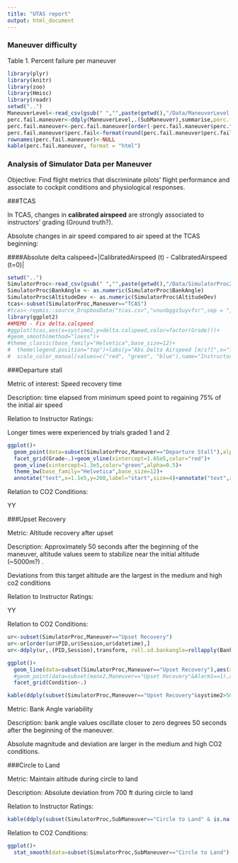 ---
title: "UTAS report"
output: html_document
---

### Maneuver difficulty

Table 1. Percent failure per maneuver
```{r echo=FALSE,message=FALSE,warning=FALSE,results='asis'}
library(plyr)
library(knitr)
library(zoo)
library(Hmisc)
library(readr)
setwd("..")
ManeuverLevel<-read_csv(gsub(" ","",paste(getwd(),"/Data/ManeuverLevel.csv")))
perc.fail.maneuver<-ddply(ManeuverLevel,.(SubManeuver),summarise,perc.fail=100*sum(Grade==1)/length(SubManeuver), Difficulty=Difficulty[1])
perc.fail.maneuver<-perc.fail.maneuver[order(-perc.fail.maneuver$perc.fail),]
perc.fail.maneuver$perc.fail<-format(round(perc.fail.maneuver$perc.fail,2))
rownames(perc.fail.maneuver)<-NULL
kable(perc.fail.maneuver, format = "html")
```

### Analysis of Simulator Data per Maneuver

Objective: Find flight metrics that discriminate pilots' flight performance and 
associate to cockpit conditions and physiological responses.

###TCAS

In TCAS, changes in **calibrated airspeed** are strongly associated to instructors' grading (Ground truth?).

Absolute changes in air speed compared to air speed at the TCAS beginning: 

####Absolute delta calspeed=|CalibratedAirspeed (t) - CalibratedAirspeed (t=0)|
```{r echo=FALSE,message=FALSE,warning=FALSE}
setwd("..")
SimulatorProc<-read_csv(gsub(" ","",paste(getwd(),"/Data/SimulatorProc2.csv")))
SimulatorProc$BankAngle <- as.numeric(SimulatorProc$BankAngle)
SimulatorProc$AltitudeDev <- as.numeric(SimulatorProc$AltitudeDev)
tcas<-subset(SimulatorProc,Maneuver=="TCAS")
#tcas<-repmis::source_DropboxData("tcas.csv","ununbggz3uyvfsr",sep = ",",header = TRUE)
library(ggplot2)
##MEMO - Fix delta.calspeed
#ggplot(tcas,aes(x=systime2,y=delta.calspeed,color=factor(Grade)))+
#geom_smooth(method="loess")+
#theme_classic(base_family="Helvetica",base_size=12)+
#  theme(legend.position="top")+labs(y="Abs Delta Airspeed [m/s?]",x="Time [ms]")+
#  scale_color_manual(values=c("red", "green", "blue"),name="Instructor's\n Grade")
```

###Departure stall

Metric of interest: Speed recovery time

Description: time elapsed from minimum speed point to regaining 75% of the initial air speed 

Relation to Instructor Ratings:

Longer times were experienced by trials graded 1 and 2
```{r echo=FALSE,message=FALSE,warning=FALSE}
ggplot()+
  geom_point(data=subset(SimulatorProc,Maneuver=="Departure Stall"),alpha=0.1,aes(x=systime2,y=CalibratedAirspeed,group=Session))+
  facet_grid(Grade~.)+geom_vline(xintercept=1.65e5,color="red")+
  geom_vline(xintercept=1.3e5,color="green",alpha=0.5)+
  theme_bw(base_family="Helvetica",base_size=12)+
  annotate("text",x=1.1e5,y=260,label="start",size=4)+annotate("text",x=1.8e5,y=260,label="end",size=4,color="red")
```

Relation to CO2 Conditions:

YY

###Upset Recovery

Metric: Altitude recovery after upset

Description: Approximately 50 seconds after the beginning of the maneuver, altitude values seem to stabilize near the initial altitude (~5000m?) . 

Deviations from this target altitude are the largest in the medium and high co2 conditions

Relation to Instructor Ratings:

YY

Relation to CO2 Conditions:

```{r echo=FALSE,message=FALSE,warning=FALSE,results='asis'}
ur<-subset(SimulatorProc,Maneuver=="Upset Recovery")
ur<-ur[order(ur$PID,ur$Session,ur$datetime),]
ur<-ddply(ur,.(PID,Session),transform, roll.sd.bankangle=rollapply(BankAngle,width=10,align="center",partial=TRUE,FUN=sd))

ggplot()+
  geom_line(data=subset(SimulatorProc,Maneuver=="Upset Recovery"),aes(x=systime2,y=Altitude,group=PID,color=factor(Grade)))+
  #geom_point(data=subset(manx2,Maneuver=="Upset Recovery"&Alarm1==1),aes(x=systime2,y=Sideslip+10),color="purple",size=1.2)+
  facet_grid(Condition~.)

kable(ddply(subset(SimulatorProc,Maneuver=="Upset Recovery"&systime2>50e3),.(Condition),summarise,Mean_altitude=mean(abs(Altitude),na.rm=TRUE)),format="html")
```

Metric: Bank Angle variability

Description: bank angle values oscillate closer to zero degrees 50 seconds after the beginning of the maneuver.

Absolute magnitude and deviation are larger in the medium and high CO2 conditions.

###Circle to Land

Metric: Maintain altitude during circle to land

Description: Absolute deviation from 700 ft during circle to land

Relation to Instructor Ratings:

```{r echo=FALSE,message=FALSE,warning=FALSE,results='asis'}
kable(ddply(subset(SimulatorProc,SubManeuver=="Circle to Land" & is.na(Grade)==F),.(Grade),summarise,Mean_Deviation=mean(AltitudeDev,na.rm=TRUE)),format="html")
```

Relation to CO2 Conditions:

```{r echo=FALSE,message=FALSE,warning=FALSE,results='asis'}
ggplot()+
  stat_smooth(data=subset(SimulatorProc,SubManeuver=="Circle to Land"),aes(x=systime2,y=AltitudeDev,color=factor(Condition)))
```

